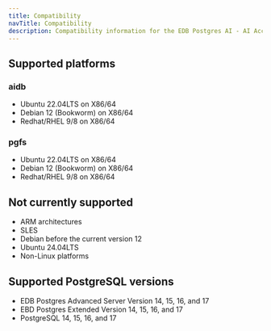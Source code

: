```yaml
---
title: Compatibility
navTitle: Compatibility
description: Compatibility information for the EDB Postgres AI - AI Accelerator Pipelines.
---
```


## Supported platforms

### aidb

* Ubuntu 22.04LTS on X86/64
* Debian 12 (Bookworm) on X86/64
* Redhat/RHEL 9/8 on X86/64

### pgfs

* Ubuntu 22.04LTS on X86/64
* Debian 12 (Bookworm) on X86/64
* Redhat/RHEL 9/8 on X86/64

## Not currently supported

* ARM architectures
* SLES
* Debian before the current version 12
* Ubuntu 24.04LTS
* Non-Linux platforms

## Supported PostgreSQL versions

* EDB Postgres Advanced Server Version 14, 15, 16, and 17
* EBD Postgres Extended Version 14, 15, 16, and 17
* PostgreSQL 14, 15, 16, and 17
